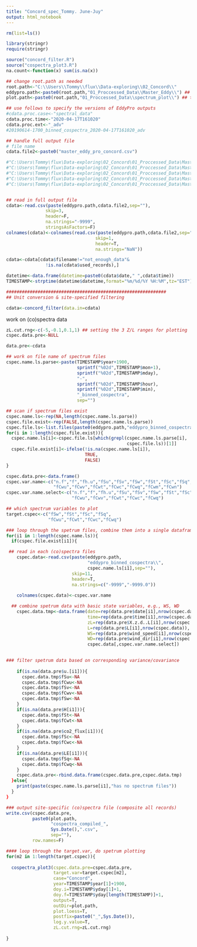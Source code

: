 ```yaml
---
title: "Concord_spec_Tommy. June-Juy"
output: html_notebook
---
```




```r
rm(list=ls())

library(stringr)
require(stringr)

source("concord_filter.R")
source("cospectra_plot3.R")
na.count<-function(x) sum(is.na(x))
```



```r
## change root.path as needed
root.path<-"C:\\Users\\Tommy\\flux\\Data-exploring\\02_Concord\\"
eddypro.path<-paste0(root.path,"01_Proccessed_Data\\Master_Eddy\\") ## this is where the EddyPro outputs located
plot.path<-paste0(root.path,"01_Proccessed_Data\\spectrum_plot\\") ## this is where the output plots located

```


```r
## use follows to specify the versions of EddyPro outputs
#cdata.proc.case<-"spectral_data"
cdata.proc.time<-"2020-04-17T161020"
cdata.proc.ext<-"_adv"
#20190614-1700_binned_cospectra_2020-04-17T161020_adv
```

```r
## handle full output file
# file name
cdata.file2<-paste0("master_eddy_pro_concord.csv")

#"C:\Users\Tommy\flux\Data-exploring\02_Concord\01_Proccessed_Data\Master_Eddy"
#"C:\Users\Tommy\flux\Data-exploring\02_Concord\01_Proccessed_Data\Master_Eddy\master_eddy_pro_concord.csv"
#"C:\Users\Tommy\flux\Data-exploring\02_Concord\01_Proccessed_Data\Master_Eddy\eddypro_binned_cospectra"
#"C:\Users\Tommy\flux\Data-exploring\02_Concord\01_Proccessed_Data\Master_Eddy\eddypro_full_cospectra"
#"C:\Users\Tommy\flux\Data-exploring\02_Concord\01_Proccessed_Data\Master_Eddy\spectrum_plot"



```


```r
## read in full output file
cdata<-read.csv(paste(eddypro.path,cdata.file2,sep=""),
               skip=3,
               header=F,
               na.strings="-9999",
               stringsAsFactors=F)
colnames(cdata)<-colnames(read.csv(paste(eddypro.path,cdata.file2,sep=""),
                                  skip=1,
                                  header=T,
                                  na.strings="NaN"))

cdata<-cdata[cdata$filename!="not_enough_data"&
               !is.na(cdata$used_records),]

datetime<-data.frame(datetime=paste0(cdata$date," ",cdata$time))
TIMESTAMP<-strptime(datetime$datetime,format="%m/%d/%Y %H:%M",tz="EST")
```


```r
#############################################################
## Unit conversion & site-specified filtering

cdata<-concord_filter(data.in=cdata)

```


##############################################################
################### work on (co)spectra data ##############################
```r


zL.cut.rng<-c(-5,-0.1,0.1,1) ## setting the 3 Z/L ranges for plotting
cspec.data.pre<-NULL

data.pre<-cdata  

## work on file name of spectrum files
cspec.name.ls.parse<-paste(TIMESTAMP$year+1900,
                           sprintf("%02d",TIMESTAMP$mon+1),
                           sprintf("%02d",TIMESTAMP$mday),
                           "-",
                           sprintf("%02d",TIMESTAMP$hour),
                           sprintf("%02d",TIMESTAMP$min),
                           "_binned_cospectra",
                           sep="")

```


```r
## scan if spectrum files exist
cspec.name.ls<-rep(NA,length(cspec.name.ls.parse))
cspec.file.exist<-rep(FALSE,length(cspec.name.ls.parse))
cspec.file.ls<-list.files(paste0(eddypro.path,"eddypro_binned_cospectra\\"))
for(i in 1:length(cspec.file.exist)){
  cspec.name.ls[i]<-cspec.file.ls[which(grepl(cspec.name.ls.parse[i],
                                              cspec.file.ls))[1]]
  cspec.file.exist[i]<-ifelse(!is.na(cspec.name.ls[i]),
                              TRUE,
                              FALSE)
}

cspec.data.pre<-data.frame()
cspec.var.name<-c("n.f","f","fh.u","fSu","fSv","fSw","fSt","fSc","fSq","fSm","fSn",
                  "fCwu","fCwv","fCwt","fCwc","fCwq","fCwm","fCwn")
cspec.var.name.select<-c("n.f","f","fh.u","fSu","fSv","fSw","fSt","fSc","fSq",
                         "fCwu","fCwv","fCwt","fCwc","fCwq")

```



```r
## which spectrum variables to plot 
target.cspec<-c("fSw","fSt","fSc","fSq",
                "fCwu","fCwt","fCwc","fCwq")
```


```r
### loop through the spetrum files, combine them into a single dataframe for plotting
for(i1 in 1:length(cspec.name.ls)){
  if(cspec.file.exist[i1]){
```


```r
 ## read in each (co)spectra files
    cspec.data<-read.csv(paste(eddypro.path,
                               "eddypro_binned_cospectra\\",
                               cspec.name.ls[i1],sep=""),
                         skip=11,
                         header=T,
                         na.strings=c("-9999","-9999.0"))
    
    colnames(cspec.data)<-cspec.var.name
```


```r
  ## combine spetrum data with basic state variables, e.g., WS, WD
    cspec.data.tmp<-data.frame(date=rep(data.pre$date[i1],nrow(cspec.data)),
                               time=rep(data.pre$time[i1],nrow(cspec.data)),
                               zL=rep(data.pre$X.z.d..L[i1],nrow(cspec.data)),
                               L=rep(data.pre$L[i1],nrow(cspec.data)),
                               WS=rep(data.pre$wind_speed[i1],nrow(cspec.data)),
                               WD=rep(data.pre$wind_dir[i1],nrow(cspec.data)),
                               cspec.data[,cspec.var.name.select])
    
```



```r
### filter spetrum data based on corresponding variance/covariance
    
    if(is.na(data.pre$u.[i1])){
      cspec.data.tmp$fSu<-NA
      cspec.data.tmp$fCwu<-NA
      cspec.data.tmp$fSv<-NA
      cspec.data.tmp$fCwv<-NA
      cspec.data.tmp$fSw<-NA
    }
    if(is.na(data.pre$H[i1])){
      cspec.data.tmp$fSt<-NA
      cspec.data.tmp$fCwt<-NA
    }
    if(is.na(data.pre$co2_flux[i1])){
      cspec.data.tmp$fSc<-NA
      cspec.data.tmp$fCwc<-NA
    }
    if(is.na(data.pre$LE[i1])){
      cspec.data.tmp$fSq<-NA
      cspec.data.tmp$fCwq<-NA
    }
    cspec.data.pre<-rbind.data.frame(cspec.data.pre,cspec.data.tmp)
  }else{
    print(paste(cspec.name.ls.parse[i1],"has no spectrum files"))  
  }                       
}
```


```r
### output site-specific (co)spectra file (composite all records)
write.csv(cspec.data.pre,
          paste0(plot.path,
                 "cospectra_compiled_",
                 Sys.Date(),".csv",
                 sep=""),
          row.names=F)
```



```r
#### loop through the target.var, do spetrum plotting 
for(m2 in 1:length(target.cspec)){
  
  cospectra_plot3(cspec.data.pre=cspec.data.pre,
                  target.var=target.cspec[m2], 
                  case="Concord",
                  year=TIMESTAMP$year[1]+1900,
                  doy.i=TIMESTAMP$yday[1]+1,
                  doy.f=TIMESTAMP$yday[length(TIMESTAMP)]+1,
                  output=T,
                  outDir=plot.path,
                  plot.loess=T,
                  postfix=paste0("_",Sys.Date()),
                  log.y.value=T,
                  zL.cut.rng=zL.cut.rng)  
  
}

```

